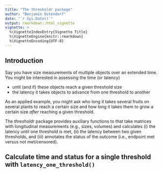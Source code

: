 ```yaml
---
title: "The thresholdr package"
author: "Benjamin Ostendorf"
date: "`r Sys.Date()`"
output: rmarkdown::html_vignette
vignette: >
  %\VignetteIndexEntry{Vignette Title}
  %\VignetteEngine{knitr::rmarkdown}
  %\VignetteEncoding{UTF-8}
---
```


## Introduction

Say you have size measurements of multiple objects over an extended time. You might be interested in assessing the time (or latency)

* until (and if) these objects reach a given threshold size
* the latency it takes objects to advance from one threshold to another

As an applied example, you might ask who long it takes several fruits on several plants to reach a certain size and how long it takes them to grow a certain size *after* reaching a given threshold.

The *thresholdr* package provides auxiliary functions to that take matrices with longitudinal measurements (e.g., sizes, volumes) and calculates (i) the latency until one threshold is met, (ii) the latency between two given thresholds, and (iii) annotates the status of the outcome (i.e., endpoint met versus not met/censored). 


## Calculate time and status for a single threshold with `latency_one_threshold()`

